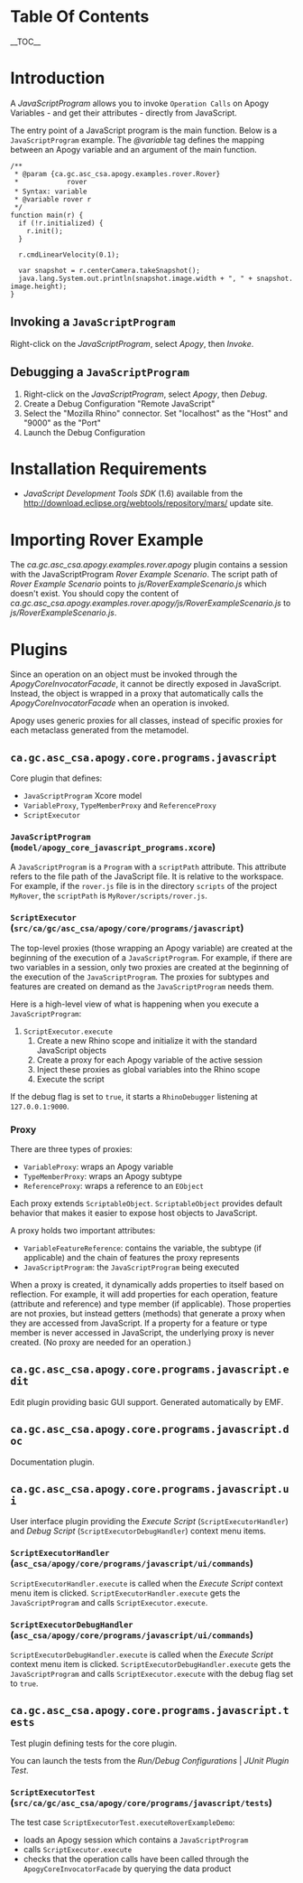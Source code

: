 = Table Of Contents =
__TOC__

= Introduction =

A ''JavaScriptProgram'' allows you to invoke <code>Operation Calls</code> on Apogy Variables - and get their attributes - directly from JavaScript.

The entry point of a JavaScript program is the main function. Below is a <code>JavaScriptProgram</code> example. The ''@variable'' tag defines the mapping between an Apogy variable and an argument of the main function.

 /**
  * @param {ca.gc.asc_csa.apogy.examples.rover.Rover}
  *            rover
  * Syntax: variable <apogy variable> <argument>
  * @variable rover r
  */
 function main(r) {
   if (!r.initialized) {
     r.init();
   }

   r.cmdLinearVelocity(0.1);


   var snapshot = r.centerCamera.takeSnapshot();
   java.lang.System.out.println(snapshot.image.width + ", " + snapshot.image.height);
 }


== Invoking a <code>JavaScriptProgram</code> ==

Right-click on the ''JavaScriptProgram'', select ''Apogy'', then ''Invoke''.

== Debugging a <code>JavaScriptProgram</code> ==

# Right-click on the ''JavaScriptProgram'', select ''Apogy'', then ''Debug''.
# Create a Debug Configuration "Remote JavaScript"
# Select the "Mozilla Rhino" connector. Set "localhost" as the "Host" and "9000" as the "Port"
# Launch the Debug Configuration

= Installation Requirements =

* ''JavaScript Development Tools SDK'' (1.6) available from the http://download.eclipse.org/webtools/repository/mars/ update site.


= Importing Rover Example =

The ''ca.gc.asc_csa.apogy.examples.rover.apogy'' plugin contains a session with the JavaScriptProgram ''Rover Example Scenario''. The script path of ''Rover Example Scenario'' points to ''js/RoverExampleScenario.js'' which doesn't exist. You should copy the content of ''ca.gc.asc_csa.apogy.examples.rover.apogy/js/RoverExampleScenario.js'' to ''js/RoverExampleScenario.js''.

= Plugins =

Since an operation on an object must be invoked through the ''ApogyCoreInvocatorFacade'', it cannot be directly exposed in JavaScript. Instead, the object is wrapped in a proxy that automatically calls the ''ApogyCoreInvocatorFacade'' when an operation is invoked.

Apogy uses generic proxies for all classes, instead of specific proxies for each metaclass generated from the metamodel.


== <code>ca.gc.asc_csa.apogy.core.programs.javascript</code> ==

Core plugin that defines:

* <code>JavaScriptProgram</code> Xcore model
* <code>VariableProxy</code>, <code>TypeMemberProxy</code> and <code>ReferenceProxy</code>
* <code>ScriptExecutor</code>

=== <code>JavaScriptProgram</code> (<code>model/apogy_core_javascript_programs.xcore</code>) ===

A <code>JavaScriptProgram</code> is a <code>Program</code> with a <code>scriptPath</code> attribute. This attribute refers to the file path of the JavaScript file. It is relative to the workspace. For example, if the <code>rover.js</code> file is in the directory <code>scripts</code> of the project <code>MyRover</code>, the <code>scriptPath</code> is <code>MyRover/scripts/rover.js</code>.


=== <code>ScriptExecutor</code> (<code>src/ca/gc/asc_csa/apogy/core/programs/javascript</code>) ===

The top-level proxies (those wrapping an Apogy variable) are created at the beginning of the execution of a <code>JavaScriptProgram</code>. For example, if there are two variables in a session, only two proxies are created at the beginning of the execution of the <code>JavaScriptProgram</code>. The proxies for subtypes and features are created on demand as the <code>JavaScriptProgram</code> needs them.

Here is a high-level view of what is happening when you execute a <code>JavaScriptProgram</code>:


# <code>ScriptExecutor.execute</code>
## Create a new Rhino scope and initialize it with the standard JavaScript objects
## Create a proxy for each Apogy variable of the active session
## Inject these proxies as global variables into the Rhino scope
## Execute the script

If the debug flag is set to <code>true</code>, it starts a <code>RhinoDebugger</code> listening at <code>127.0.0.1:9000</code>.

=== Proxy ===

There are three types of proxies:

* <code>VariableProxy</code>: wraps an Apogy variable
* <code>TypeMemberProxy</code>: wraps an Apogy subtype
* <code>ReferenceProxy</code>: wraps a reference to an <code>EObject</code>

Each proxy extends <code>ScriptableObject</code>. <code>ScriptableObject</code> provides default behavior that makes it easier to expose host objects to JavaScript.

A proxy holds two important attributes:

* <code>VariableFeatureReference</code>: contains the variable, the subtype (if applicable) and the chain of features the proxy represents
* <code>JavaScriptProgram</code>: the <code>JavaScriptProgram</code> being executed

When a proxy is created, it dynamically adds properties to itself based on reflection. For example, it will add properties for each operation, feature (attribute and reference) and type member (if applicable). Those properties are not proxies, but instead getters (methods) that generate a proxy when they are accessed from JavaScript. If a property for a feature or type member is never accessed in JavaScript, the underlying proxy is never created. (No proxy are needed for an operation.)


== <code>ca.gc.asc_csa.apogy.core.programs.javascript.edit</code> ==

Edit plugin providing basic GUI support.  Generated automatically by EMF.

== <code>ca.gc.asc_csa.apogy.core.programs.javascript.doc</code> ==

Documentation plugin.

== <code>ca.gc.asc_csa.apogy.core.programs.javascript.ui</code> ==

User interface plugin providing the ''Execute Script'' (<code>ScriptExecutorHandler</code>) and ''Debug Script'' (<code>ScriptExecutorDebugHandler</code>) context menu items.

=== <code>ScriptExecutorHandler</code> (<code>asc_csa/apogy/core/programs/javascript/ui/commands</code>) ===

<code>ScriptExecutorHandler.execute</code> is called when the ''Execute Script'' context menu item is clicked. <code>ScriptExecutorHandler.execute</code> gets the <code>JavaScriptProgram</code> and calls <code>ScriptExecutor.execute</code>.

=== <code>ScriptExecutorDebugHandler</code> (<code>asc_csa/apogy/core/programs/javascript/ui/commands</code>) ===

<code>ScriptExecutorDebugHandler.execute</code> is called when the ''Execute Script'' context menu item is clicked. <code>ScriptExecutorDebugHandler.execute</code> gets the <code>JavaScriptProgram</code> and calls <code>ScriptExecutor.execute</code> with the debug flag set to <code>true</code>.


== <code>ca.gc.asc_csa.apogy.core.programs.javascript.tests</code> ==

Test plugin defining tests for the core plugin.

You can launch the tests from the ''Run/Debug Configurations'' | ''JUnit Plugin Test''.

=== <code>ScriptExecutorTest</code> (<code>src/ca/gc/asc_csa/apogy/core/programs/javascript/tests</code>) ===

The test case <code>ScriptExecutorTest.executeRoverExampleDemo</code>:

* loads an Apogy session which contains a <code>JavaScriptProgram</code>
* calls <code>ScriptExecutor.execute</code>
* checks that the operation calls have been called through the <code>ApogyCoreInvocatorFacade</code> by querying the data product




